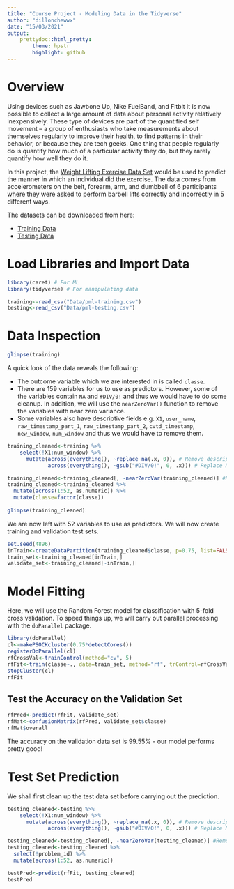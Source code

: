 ```yaml
---
title: "Course Project - Modeling Data in the Tidyverse"
author: "dillonchewwx"
date: "15/03/2021"
output:
    prettydoc::html_pretty:
        theme: hpstr
        highlight: github
---
```

# Overview

Using devices such as Jawbone Up, Nike FuelBand, and Fitbit it is now possible to collect a large amount of data about personal activity relatively inexpensively. These type of devices are part of the quantified self movement – a group of enthusiasts who take measurements about themselves regularly to improve their health, to find patterns in their behavior, or because they are tech geeks. One thing that people regularly do is quantify how much of a particular activity they do, but they rarely quantify how well they do it. 

In this project, the [Weight Lifting Exercise Data Set](http://web.archive.org/web/20161224072740/http:/groupware.les.inf.puc-rio.br/har) would be used to predict the manner in which an individual did the exercise. The data comes from accelerometers on the belt, forearm, arm, and dumbbell of 6 participants where they were asked to perform barbell lifts correctly and incorrectly in 5 different ways. 

The datasets can be downloaded from here:

* [Training Data](https://d396qusza40orc.cloudfront.net/predmachlearn/pml-training.csv)
* [Testing Data](https://d396qusza40orc.cloudfront.net/predmachlearn/pml-testing.csv)

# Load Libraries and Import Data
```r
library(caret) # For ML
library(tidyverse) # For manipulating data

training<-read_csv("Data/pml-training.csv")
testing<-read_csv("Data/pml-testing.csv")
```
# Data Inspection
```r
glimpse(training)
```
A quick look of the data reveals the following:

* The outcome variable which we are interested in is called `classe`.
* There are 159 variables for us to use as predictors. However, some of the variables contain `NA` and `#DIV/0!` and thus we would have to do some cleanup. In addition, we will use the `nearZeroVar()` function to remove the variables with near zero variance. 
* Some variables also have descriptive fields e.g. `X1`, `user_name`, `raw_timestamp_part_1`, `raw_timestamp_part_2`, `cvtd_timestamp`, `new_window`, `num_window` and thus we would have to remove them.
```r
training_cleaned<-training %>%
    select(!X1:num_window) %>% 
      mutate(across(everything(), ~replace_na(.x, 0)), # Remove descriptive variables
             across(everything(), ~gsub("#DIV/0!", 0, .x))) # Replace NAs and #DIV/0! with 0.

training_cleaned<-training_cleaned[, -nearZeroVar(training_cleaned)] #Remove variables which have near zero variance. 
training_cleaned<-training_cleaned %>%
  mutate(across(1:52, as.numeric)) %>%
  mutate(classe=factor(classe))
  
glimpse(training_cleaned)
```
We are now left with 52 variables to use as predictors. We will now create training and validation test sets. 
```r
set.seed(4896)
inTrain<-createDataPartition(training_cleaned$classe, p=0.75, list=FALSE)
train_set<-training_cleaned[inTrain,]
validate_set<-training_cleaned[-inTrain,]
```
# Model Fitting
Here, we will use the Random Forest model for classification with 5-fold cross validation. To speed things up, we will carry out parallel processing with the `doParallel` package. 
```r
library(doParallel)
cl<-makePSOCKcluster(0.75*detectCores())
registerDoParallel(cl)
rfCrossVal<-trainControl(method="cv", 5)
rfFit<-train(classe~., data=train_set, method="rf", trControl=rfCrossVal)
stopCluster(cl)
rfFit
```
## Test the Accuracy on the Validation Set
```r
rfPred<-predict(rfFit, validate_set)
rfMat<-confusionMatrix(rfPred, validate_set$classe)
rfMat$overall
```
The accuracy on the validation data set is 99.55% - our model performs pretty good! 

# Test Set Prediction
We shall first clean up the test data set before carrying out the prediction.
```r
testing_cleaned<-testing %>%
    select(!X1:num_window) %>% 
      mutate(across(everything(), ~replace_na(.x, 0)), # Remove descriptive variables
             across(everything(), ~gsub("#DIV/0!", 0, .x))) # Replace NAs and #DIV/0! with 0.

testing_cleaned<-testing_cleaned[, -nearZeroVar(testing_cleaned)] #Remove variables which have near zero variance. 
testing_cleaned<-testing_cleaned %>%
  select(!problem_id) %>%
  mutate(across(1:52, as.numeric))

testPred<-predict(rfFit, testing_cleaned)
testPred
```


